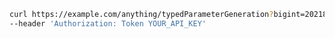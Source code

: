 ```bash showLineNumbers copy filename="Typed Parameter Generation Get usage example"
curl https://example.com/anything/typedParameterGeneration?bigint=20218&bool=false&date=2022-02-08&decimal=8326.2&num=9571.56&str=Bicycle \
--header 'Authorization: Token YOUR_API_KEY'
```
